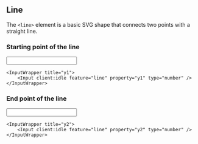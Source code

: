 
## Line

The `<line>` element is a basic SVG shape that connects two points with a straight line.

### Starting point of the line

<Pair>
    <InputWrapper title="x1">
        <Input client:idle feature="line" property="x1" type="number" />
    </InputWrapper>

    <InputWrapper title="y1">
        <Input client:idle feature="line" property="y1" type="number" />
    </InputWrapper>

</Pair>

### End point of the line

<Pair>
    <InputWrapper title="x2">
        <Input client:idle feature="line" property="x2" type="number" />
    </InputWrapper>

    <InputWrapper title="y2">
        <Input client:idle feature="line" property="y2" type="number" />
    </InputWrapper>

</Pair>

<Styling />
